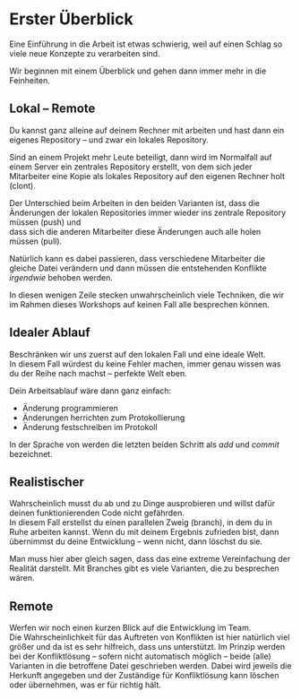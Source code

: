 # Erster Überblick

Eine Einführung in die Arbeit \git ist etwas 
schwierig, weil auf einen Schlag so viele neue 
Konzepte zu verarbeiten sind.

Wir beginnen mit einem Überblick und gehen dann 
immer mehr in die Feinheiten.

## Lokal -- Remote
Du kannst ganz alleine auf deinem Rechner mit \git arbeiten
und hast dann ein eigenes Repository -- und zwar ein 
lokales Repository. 

Sind an einem Projekt mehr Leute beteiligt, dann 
wird im Normalfall auf einem Server ein zentrales
Repository erstellt, von dem sich jeder Mitarbeiter
eine Kopie als lokales Repository auf den eigenen 
Rechner holt (clont).

Der Unterschied beim Arbeiten in den beiden Varianten ist,
dass die Änderungen der lokalen Repositories immer 
wieder ins zentrale Repository müssen (push) und  
dass sich die anderen Mitarbeiter diese Änderungen 
auch alle holen müssen (pull).

Natürlich kann es dabei passieren, dass verschiedene
Mitarbeiter die gleiche Datei verändern und dann müssen 
die entstehenden Konflikte *irgendwie* behoben werden.

In diesen wenigen Zeile stecken unwahrscheinlich viele 
Techniken, die wir im Rahmen dieses Workshops auf keinen 
Fall alle besprechen können.

## Idealer Ablauf
Beschränken wir uns zuerst auf den lokalen Fall 
und eine ideale Welt.  
In diesem Fall würdest du keine Fehler machen, 
immer genau wissen was du der Reihe nach machst -- 
perfekte Welt eben.  

Dein Arbeitsablauf wäre dann ganz einfach:

* Änderung programmieren
* Änderungen herrichten zum Protokollierung
* Änderung festschreiben im Protokoll

In der Sprache von \git werden die letzten
beiden Schritt als *add* und *commit* 
bezeichnet.

## Realistischer
Wahrscheinlich musst du ab und zu Dinge 
ausprobieren und willst dafür deinen 
funktionierenden Code nicht gefährden.  
In diesem Fall erstellst du einen 
parallelen Zweig (branch), in dem 
du in Ruhe arbeiten kannst. Wenn 
du mit deinem Ergebnis zufrieden bist,
dann übernimmst du deine Entwicklung --
wenn nicht, dann löschst du sie.

Man muss hier aber gleich sagen, dass
das eine extreme Vereinfachung der 
Realität darstellt. Mit Branches gibt 
es viele Varianten, die zu besprechen wären.

## Remote
Werfen wir noch einen kurzen Blick auf 
die Entwicklung im Team.  
Die Wahrscheinlichkeit für das Auftreten 
von Konflikten ist hier natürlich viel 
größer und da ist es sehr hilfreich, dass
\git uns unterstützt. Im Prinzip werden
bei der Konfliktlösung -- sofern nicht 
automatisch möglich -- beide (alle) Varianten
in die betroffene Datei geschrieben werden. 
Dabei wird jeweils die Herkunft angegeben 
und der Zuständige für Konfliktlösung 
kann löschen oder übernehmen, was er für 
richtig hält.

